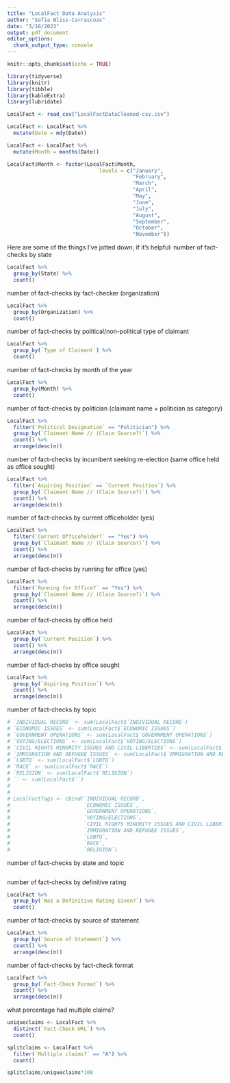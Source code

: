 ```yaml
---
title: "LocalFact Data Analysis"
author: "Sofia Bliss-Carrascoas"
date: "3/10/2023"
output: pdf_document
editor_options: 
  chunk_output_type: console
---
```


```r
knitr::opts_chunk$set(echo = TRUE)
```


```r
library(tidyverse)
library(knitr)
library(tibble)
library(kableExtra)
library(lubridate)
```

```r
LocalFact <- read_csv("LocalFactDataCleaned-csv.csv")

LocalFact <- LocalFact %>%
  mutate(Date = mdy(Date))

LocalFact <- LocalFact %>%
  mutate(Month = months(Date))

LocalFact$Month <- factor(LocalFact$Month, 
                              levels = c("January", 
                                         "February", 
                                         "March",
                                         "April",
                                         "May",
                                         "June",
                                         "July",
                                         "August",
                                         "September",
                                         "October",
                                         "November"))
```
Here are some of the things I've jotted down, if it's helpful:
number of fact-checks by state
```r
LocalFact %>%
  group_by(State) %>%
  count()
```

number of fact-checks by fact-checker (organization)
```r
LocalFact %>%
  group_by(Organization) %>%
  count()
```

number of fact-checks by political/non-political type of claimant
```r
LocalFact %>%
  group_by(`Type of Claimant`) %>%
  count()
```

number of fact-checks by month of the year
```r
LocalFact %>%
  group_by(Month) %>%
  count()
```

number of fact-checks by politician (claimant name + politician as category)
```r
LocalFact %>%
  filter(`Political Designation` == "Politician") %>%
  group_by(`Claimant Name // (Claim Source?)`) %>%
  count() %>%
  arrange(desc(n))
```

number of fact-checks by incumbent seeking re-election (same office held as office sought)
```r
LocalFact %>%
  filter(`Aspiring Position` == `Current Position`) %>%
  group_by(`Claimant Name // (Claim Source?)`) %>%
  count() %>%
  arrange(desc(n))
```

number of fact-checks by current officeholder (yes)
```r
LocalFact %>%
  filter(`Current Officeholder?` == "Yes") %>%
  group_by(`Claimant Name // (Claim Source?)`) %>%
  count() %>%
  arrange(desc(n))
```

number of fact-checks by running for office (yes)
```r
LocalFact %>%
  filter(`Running for Office?` == "Yes") %>%
  group_by(`Claimant Name // (Claim Source?)`) %>%
  count() %>%
  arrange(desc(n))
```

number of fact-checks by office held
```r
LocalFact %>%
  group_by(`Current Position`) %>%
  count() %>%
  arrange(desc(n))
```

number of fact-checks by office sought
```r
LocalFact %>%
  group_by(`Aspiring Position`) %>%
  count() %>%
  arrange(desc(n))
```

number of fact-checks by topic
```r
# `INDIVIDUAL RECORD` <- sum(LocalFact$`INDIVIDUAL RECORD`)
# `ECONOMIC ISSUES` <- sum(LocalFact$`ECONOMIC ISSUES`)
# `GOVERNMENT OPERATIONS` <- sum(LocalFact$`GOVERNMENT OPERATIONS`)
# `VOTING/ELECTIONS` <- sum(LocalFact$`VOTING/ELECTIONS`)
# `CIVIL RIGHTS MINORITY ISSUES AND CIVIL LIBERTIES` <- sum(LocalFact$`CIVIL RIGHTS MINORITY ISSUES AND CIVIL LIBERTIES`)
# `IMMIGRATION AND REFUGEE ISSUES` <- sum(LocalFact$`IMMIGRATION AND REFUGEE ISSUES`)
# `LGBTQ` <- sum(LocalFact$`LGBTQ`)
# `RACE` <- sum(LocalFact$`RACE`)
# `RELIGION` <- sum(LocalFact$`RELIGION`)
# `` <- sum(LocalFact$``)
# 
# 
# LocalFactTags <- cbind(`INDIVIDUAL RECORD`, 
#                        `ECONOMIC ISSUES`, 
#                        `GOVERNMENT OPERATIONS`,
#                        `VOTING/ELECTIONS`,
#                        `CIVIL RIGHTS MINORITY ISSUES AND CIVIL LIBERTIES`,
#                        `IMMIGRATION AND REFUGEE ISSUES`,
#                        `LGBTQ`,
#                        `RACE`,
#                        `RELIGION`)

```

number of fact-checks by state and topic
```r

```

number of fact-checks by definitive rating
```r
LocalFact %>%
  group_by(`Was a Definitive Rating Given?`) %>%
  count()
```

number of fact-checks by source of statement
```r
LocalFact %>%
  group_by(`Source of Statement`) %>%
  count() %>%
  arrange(desc(n))
```

number of fact-checks by fact-check format
```r
LocalFact %>%
  group_by(`Fact-Check Format`) %>%
  count() %>%
  arrange(desc(n))
```

what percentage had multiple claims?
```r
uniqueclaims <- LocalFact %>%
  distinct(`Fact-Check URL`) %>%
  count()

splitclaims <- LocalFact %>%
  filter(`Multiple claims?` == "A") %>%
  count()

splitclaims/uniqueclaims*100
```


